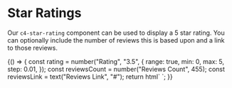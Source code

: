 
<Meta title="Components/Star Ratings" decorators={[withKnobs]} />

# Star Ratings

Our `c4-star-rating` component can be used to display a 5 star rating. You can
optionally include the number of reviews this is based upon and a link to
those reviews.

<Preview>
  <Story name="Star Rating">
    {() => {
      const rating = number("Rating", "3.5", {
        range: true,
        min: 0,
        max: 5,
        step: 0.01,
      });
      const reviewsCount = number("Reviews Count", 455);
      const reviewsLink = text("Reviews Link", "#");
      return html`
        <c4-star-rating
          rating="${rating}"
          reviews-count="${reviewsCount}"
          reviews-link="${reviewsLink}"
        ></c4-star-rating>
      `;
    }}
  </Story>
</Preview>
